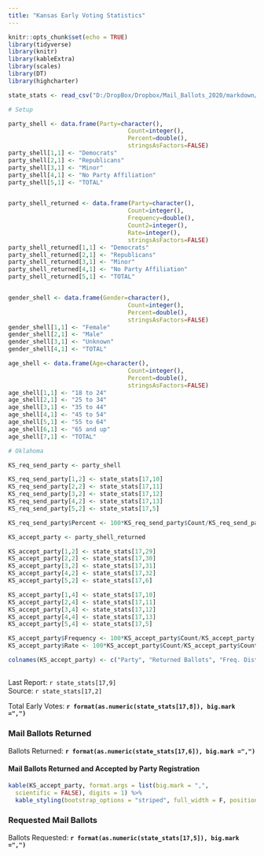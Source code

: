 ```yaml
---
title: "Kansas Early Voting Statistics"
---
```

```r
knitr::opts_chunk$set(echo = TRUE)
library(tidyverse)
library(knitr)
library(kableExtra)
library(scales)
library(DT)
library(highcharter)

state_stats <- read_csv("D:/DropBox/Dropbox/Mail_Ballots_2020/markdown/2020G_Early_Vote.csv")

# Setup

party_shell <- data.frame(Party=character(),
                                  Count=integer(),
                                  Percent=double(),
                                  stringsAsFactors=FALSE)
party_shell[1,1] <- "Democrats"
party_shell[2,1] <- "Republicans"
party_shell[3,1] <- "Minor"
party_shell[4,1] <- "No Party Affiliation"
party_shell[5,1] <- "TOTAL"


party_shell_returned <- data.frame(Party=character(),
                                  Count=integer(),
                                  Frequency=double(),
                                  Count2=integer(),
                                  Rate=integer(),
                                  stringsAsFactors=FALSE)
party_shell_returned[1,1] <- "Democrats"
party_shell_returned[2,1] <- "Republicans"
party_shell_returned[3,1] <- "Minor"
party_shell_returned[4,1] <- "No Party Affiliation"
party_shell_returned[5,1] <- "TOTAL"


gender_shell <- data.frame(Gender=character(),
                                  Count=integer(),
                                  Percent=double(),
                                  stringsAsFactors=FALSE)
gender_shell[1,1] <- "Female"
gender_shell[2,1] <- "Male"
gender_shell[3,1] <- "Unknown"
gender_shell[4,1] <- "TOTAL"

age_shell <- data.frame(Age=character(),
                                  Count=integer(),
                                  Percent=double(),
                                  stringsAsFactors=FALSE)
age_shell[1,1] <- "18 to 24"
age_shell[2,1] <- "25 to 34"
age_shell[3,1] <- "35 to 44"
age_shell[4,1] <- "45 to 54"
age_shell[5,1] <- "55 to 64"
age_shell[6,1] <- "65 and up"
age_shell[7,1] <- "TOTAL"

# Oklahoma

KS_req_send_party <- party_shell

KS_req_send_party[1,2] <- state_stats[17,10] 
KS_req_send_party[2,2] <- state_stats[17,11] 
KS_req_send_party[3,2] <- state_stats[17,12] 
KS_req_send_party[4,2] <- state_stats[17,13] 
KS_req_send_party[5,2] <- state_stats[17,5] 

KS_req_send_party$Percent <- 100*KS_req_send_party$Count/KS_req_send_party[5,2]

KS_accept_party <- party_shell_returned

KS_accept_party[1,2] <- state_stats[17,29] 
KS_accept_party[2,2] <- state_stats[17,30] 
KS_accept_party[3,2] <- state_stats[17,31] 
KS_accept_party[4,2] <- state_stats[17,32] 
KS_accept_party[5,2] <- state_stats[17,6] 

KS_accept_party[1,4] <- state_stats[17,10] 
KS_accept_party[2,4] <- state_stats[17,11] 
KS_accept_party[3,4] <- state_stats[17,12] 
KS_accept_party[4,4] <- state_stats[17,13] 
KS_accept_party[5,4] <- state_stats[17,5] 

KS_accept_party$Frequency <- 100*KS_accept_party$Count/KS_accept_party[5,2]
KS_accept_party$Rate <- 100*KS_accept_party$Count/KS_accept_party$Count2

colnames(KS_accept_party) <- c("Party", "Returned Ballots", "Freq. Distribution", "Requested Ballots", "Return Rate")


```
## {.tabset}
Last Report: `r state_stats[17,9]`  
Source:  `r state_stats[17,2]`

Total Early Votes: **`r format(as.numeric(state_stats[17,8]), big.mark =",")`**

### Mail Ballots Returned

Ballots Returned: **`r format(as.numeric(state_stats[17,6]), big.mark =",")`**

#### **Mail Ballots Returned and Accepted by Party Registration**

``` r
kable(KS_accept_party, format.args = list(big.mark = ",", 
  scientific = FALSE), digits = 1) %>%
  kable_styling(bootstrap_options = "striped", full_width = F, position = "left")
```

### Requested Mail Ballots

Ballots Requested: **`r format(as.numeric(state_stats[17,5]), big.mark =",")`**
